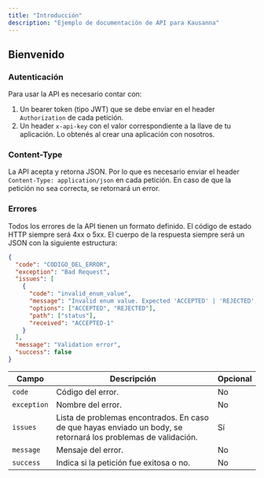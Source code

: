 ```yaml
---
title: "Introducción"
description: "Ejemplo de documentación de API para Kausanna"
---
```


## Bienvenido

### Autenticación

Para usar la API es necesario contar con:

1. Un bearer token (tipo JWT) que se debe enviar en el header `Authorization` de cada petición.
2. Un header `x-api-key` con el valor correspondiente a la llave de tu aplicación. Lo obtenés al crear una aplicación con nosotros.

### Content-Type

La API acepta y retorna JSON. Por lo que es necesario enviar el header `Content-Type: application/json` en cada petición.
En caso de que la petición no sea correcta, se retornará un error.

### Errores

Todos los errores de la API tienen un formato definido. El código de estado HTTP siempre será 4xx o 5xx. El cuerpo de la respuesta siempre será un JSON con la siguiente estructura:

```json
{
  "code": "CODIGO_DEL_ERROR",
  "exception": "Bad Request",
  "issues": [
    {
      "code": "invalid_enum_value",
      "message": "Invalid enum value. Expected 'ACCEPTED' | 'REJECTED', received 'ACCEPTED-1'",
      "options": ["ACCEPTED", "REJECTED"],
      "path": ["status"],
      "received": "ACCEPTED-1"
    }
  ],
  "message": "Validation error",
  "success": false
}
```

| Campo       | Descripción                                                                                                     | Opcional |
| ----------- | --------------------------------------------------------------------------------------------------------------- | -------- |
| `code`      | Código del error.                                                                                               | No       |
| `exception` | Nombre del error.                                                                                               | No       |
| `issues`    | Lista de problemas encontrados. En caso de que hayas enviado un body, se retornará los problemas de validación. | Sí       |
| `message`   | Mensaje del error.                                                                                              | No       |
| `success`   | Indica si la petición fue exitosa o no.                                                                         | No       |
